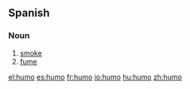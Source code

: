 == Spanish ==
=== Noun ===
{{es-noun-m}}

# [[smoke]]
# [[fume]]

[[el:humo]]
[[es:humo]]
[[fr:humo]]
[[io:humo]]
[[hu:humo]]
[[zh:humo]]